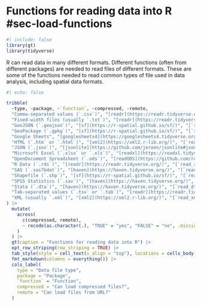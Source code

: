# Functions for reading data into R #sec-load-functions

```r
#| include: false
library(gt)
library(tidyverse)
```

R can read data in many different formats. Different functions (often from different packages) are needed to read files of different formats. These are some of the functions needed to read common types of file used in data analysis, including spatial data formats.

```r
#| echo: false

tribble(
  ~type, ~package, ~`function`, ~compressed, ~remote,
  "Comma-separated values (`.csv`)", "[readr](https://readr.tidyverse.org/)", "[`read_csv()`](https://readr.tidyverse.org/reference/read_delim.html) (data from English-speaking countries) or [`read_csv2()`](https://readr.tidyverse.org/reference/read_delim.html) (data from elsewhere)", TRUE, TRUE, 
  "Fixed-width files (usually `.txt`)", "[readr](https://readr.tidyverse.org/)", "[`read_fwf()`](https://readr.tidyverse.org/reference/read_fwf.html)", TRUE, TRUE, 
  "GeoJSON (`.geojson`)", "[sf](https://r-spatial.github.io/sf/)", "[`read_sf()`](https://r-spatial.github.io/sf/reference/st_read.html)", FALSE, TRUE, 
  "GeoPackage (`.gpkg`)", "[sf](https://r-spatial.github.io/sf/)", "[`read_sf()`](https://r-spatial.github.io/sf/reference/st_read.html)", FALSE, TRUE, 
  "Google Sheets", "[googlesheets4](https://googlesheets4.tidyverse.org/)", "[`read_sheet()`](https://googlesheets4.tidyverse.org/reference/range_read.html)", NA, TRUE, 
  "HTML (`.htm` or `.html`)", "[xml2](https://xml2.r-lib.org/)", "[`read_html()`](https://xml2.r-lib.org/reference/read_xml.html) (probably used with functions from the rvest package)", NA, TRUE, 
  "JSON (`.json`)", "[jsonlite](https://github.com/jeroen/jsonlite#jsonlite)", "`read_json()`", TRUE, TRUE, 
  "Microsoft Excel (`.xlsx` or `.xls`)", "[readxl](https://readxl.tidyverse.org/)", "[`read_excel()`](https://readxl.tidyverse.org/reference/read_excel.html)", FALSE, FALSE, 
  "OpenDocument Spreadsheet (`.ods`)", "[readODS](https://github.com/ropensci/readODS/)", "`read_ods()`", FALSE, TRUE, 
  "R Data (`.rds`)", "[readr](https://readr.tidyverse.org/)", "[`read_rds()`](https://readr.tidyverse.org/reference/read_rds.html)", NA, TRUE, 
  "SAS (`.sas7bdat`)", "[haven](https://haven.tidyverse.org/)", "[`read_sas()`](https://haven.tidyverse.org/reference/read_sas.html)", TRUE, TRUE, 
  "Shapefile (`.shp`)", "[sf](https://r-spatial.github.io/sf/)", "[`read_sf()`](https://r-spatial.github.io/sf/reference/st_read.html)", FALSE, FALSE, 
  "SPSS Statistics (`.sav`)", "[haven](https://haven.tidyverse.org/)", "[`read_sav()`](https://haven.tidyverse.org/reference/read_spss.html)", TRUE, TRUE, 
  "Stata (`.dta`)", "[haven](https://haven.tidyverse.org/)", "[`read_dta()`](https://haven.tidyverse.org/reference/read_dta.html)", TRUE, TRUE, 
  "Tab-separated values (`.tsv` or `.tab`)", "[readr](https://readr.tidyverse.org/)", "[`read_tsv()`](https://readr.tidyverse.org/reference/read_delim.html)", TRUE, TRUE, 
  "XML (usually `.xml`)", "[xml2](https://xml2.r-lib.org/)", "[`read_xml()`](https://xml2.r-lib.org/reference/read_xml.html)", TRUE, TRUE
) |> 
  mutate(
    across(
      c(compressed, remote), 
      ~ recode(as.character(.), "TRUE" = "yes", "FALSE" = "no", .missing = "n/a")
    )
  ) |> 
  gt(caption = "Functions for reading data into R") |> 
  opt_row_striping(row_striping = TRUE) |> 
  tab_style(style = cell_text(v_align = "top"), locations = cells_body()) |> 
  fmt_markdown(columns = everything()) |> 
  cols_label(
    type = "Data file type",
    package = "Package",
    `function` = "Function",
    compressed = "Can load compressed files?",
    remote = "Can load files from URL?"
  )
```
